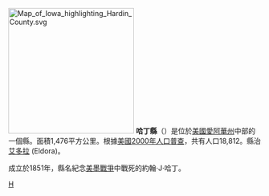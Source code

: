 {{Otheruses|哈丁縣|subject=美國愛阿華州的一個縣|other=同名的縣}}
[[File:Map_of_Iowa_highlighting_Hardin_County.svg|250px]]
'''哈丁縣'''（{{lang-en|Hardin County}}）是位於[[美國|美國]][[愛阿華州|愛阿華州]]中部的一個縣。面積1,476平方公里。根據[[美國2000年人口普查|美國2000年人口普查]]，共有人口18,812。縣治[[艾多拉_(愛阿華州)|艾多拉]] (Eldora)。

成立於1851年，縣名紀念[[美墨戰爭|美墨戰爭]]中戰死的約翰·J·哈丁。
{{iowa-stub}}
[[Category:艾奧瓦州行政區劃|H]]
{{爱荷华州}}